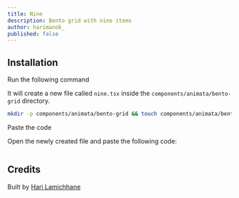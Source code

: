 ```yaml
---
title: Nine
description: Bento grid with nine items
author: harimanok_
published: false
---
```


<ComponentPreview name="bento-grid-nine--docs" />

## Installation

<Steps>
<Step>Run the following command</Step>

It will create a new file called `nine.tsx` inside the `components/animata/bento-grid` directory.

```bash
mkdir -p components/animata/bento-grid && touch components/animata/bento-grid/nine.tsx
```

<Step>Paste the code</Step>

Open the newly created file and paste the following code:

```jsx file=<rootDir>/animata/bento-grid/nine.tsx

```

</Steps>

## Credits

Built by [Hari Lamichhane](https://github.com/hari)
